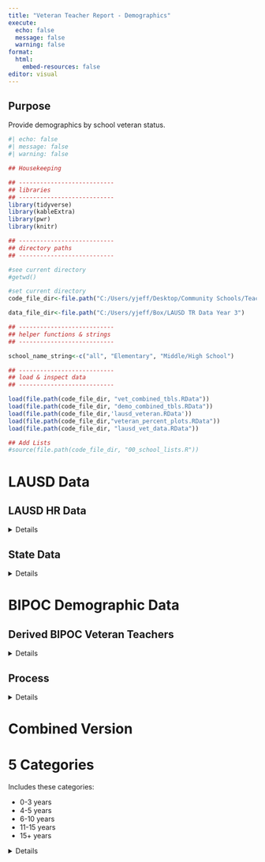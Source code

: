 ```yaml
---
title: "Veteran Teacher Report - Demographics"
execute:
  echo: false
  message: false
  warning: false
format: 
  html:
    embed-resources: false
editor: visual
---
```


## Purpose

Provide demographics by school veteran status.

```r
#| echo: false
#| message: false
#| warning: false

## Housekeeping

## ---------------------------
## libraries
## ---------------------------
library(tidyverse)
library(kableExtra)
library(pwr)
library(knitr)

## ---------------------------
## directory paths
## ---------------------------

#see current directory
#getwd()

#set current directory
code_file_dir<-file.path("C:/Users/yjeff/Desktop/Community Schools/Teacher Retention Data","Analyses", "cs_teach_rent2","y3_data")

data_file_dir<-file.path("C:/Users/yjeff/Box/LAUSD TR Data Year 3")

## ---------------------------
## helper functions & strings
## ---------------------------

school_name_string<-c("all", "Elementary", "Middle/High School")

## ---------------------------
## load & inspect data
## ---------------------------

load(file.path(code_file_dir, "vet_combined_tbls.RData"))
load(file.path(code_file_dir, "demo_combined_tbls.RData"))
load(file.path(code_file_dir,'lausd_veteran.RData'))
load(file.path(code_file_dir,"veteran_percent_plots.RData"))
load(file.path(code_file_dir, "lausd_vet_data.RData"))

## Add Lists
#source(file.path(code_file_dir, "00_school_lists.R"))

```

# LAUSD Data

## LAUSD HR Data

<details>

```r

gxs<-lapply(1:1, function(x){
  
  knit_child(
    '_lausd_data - child.Rmd', envir = environment(), quiet = TRUE
    
  )
})

cat(unlist(gxs), sep = '\n')

```

</details>

## State Data

<details>

::: panel-tabset
#### Count

```r
veteran_status_wide_list[["count"]] %>% kable()
```

#### Percent

```r
veteran_status_wide_list[["percent"]] %>% kable()
```
:::

</details>

</details>

# BIPOC Demographic Data

## Derived BIPOC Veteran Teachers

<details>

::: panel-tabset
#### 2020-2021

```r
perc_tbl_bipoc[["2020_21"]] %>% kable()
```

In **2020-2021:**

Among **Elementary Teachers:**

-   `r perc_tbl_bipoc[["2020_21"]][1,11]`% are **BIPOC & have 10+ years of teaching experience**, `r perc_tbl_bipoc[["2020_21"]][1,12]`% are **BIPOC**

Among **Secondary Teachers:**

-   `r perc_tbl_bipoc[["2020_21"]][2,11]`% are **BIPOC & have 10+ years of teaching experience**, `r perc_tbl_bipoc[["2020_21"]][2,12]`% are **BIPOC**

Among **Special Education Teachers:**

-   `r perc_tbl_bipoc[["2020_21"]][3,11]`% are **BIPOC & have 10+ years of teaching experience**, `r perc_tbl_bipoc[["2020_21"]][3,12]`% are **BIPOC**

Among **Teachers Overall:**

-   `r perc_tbl_bipoc[["2020_21"]][4,11]`% are **BIPOC & have 10+ years of teaching experience**, `r perc_tbl_bipoc[["2020_21"]][4,12]`% are **BIPOC**

#### 2021-2022

```r
perc_tbl_bipoc[["2021_22"]] %>% kable()

```

In **2021-2022:**

Among **Elementary Teachers:**

-   `r perc_tbl_bipoc[["2021_22"]][1,11]`% are **BIPOC & have 10+ years of teaching experience**, `r perc_tbl_bipoc[["2021_22"]][1,12]`% are **BIPOC**

Among **Secondary Teachers:**

-   `r perc_tbl_bipoc[["2021_22"]][2,11]`% are **BIPOC & have 10+ years of teaching experience**, `r perc_tbl_bipoc[["2021_22"]][2,12]`% are **BIPOC**

Among **Special Education Teachers:**

-   `r perc_tbl_bipoc[["2021_22"]][3,11]`% are **BIPOC & have 10+ years of teaching experience**, `r perc_tbl_bipoc[["2021_22"]][3,12]`% are **BIPOC**

Among **Teachers Overall:**

-   `r perc_tbl_bipoc[["2021_22"]][4,11]`% are **BIPOC & have 10+ years of teaching experience**, `r perc_tbl_bipoc[["2021_22"]][4,12]`% are **BIPOC**

#### 2022-2023

```r
perc_tbl_bipoc[["2022_23"]] %>% kable()
```

In **2022-2023:**

Among **Elementary Teachers:**

-   `r perc_tbl_bipoc[["2022_23"]][1,11]`% are **BIPOC & have 10+ years of teaching experience**, `r perc_tbl_bipoc[["2022_23"]][1,12]`% are **BIPOC**

Among **Secondary Teachers:**

-   `r perc_tbl_bipoc[["2022_23"]][2,11]`% are **BIPOC & have 10+ years of teaching experience**, `r perc_tbl_bipoc[["2022_23"]][2,12]`% are **BIPOC**

Among **Special Education Teachers:**

-   `r perc_tbl_bipoc[["2022_23"]][3,11]`% are **BIPOC & have 10+ years of teaching experience**, `r perc_tbl_bipoc[["2022_23"]][3,12]`% are **BIPOC**

Among **Teachers Overall:**

-   `r perc_tbl_bipoc[["2022_23"]][4,11]`% are **BIPOC & have 10+ years of teaching experience**, `r perc_tbl_bipoc[["2022_23"]][4,12]`% are **BIPOC**

#### 2023-2024

```r
perc_tbl_bipoc[["2023_24"]] %>% kable()
```

In **2023-2024:**

Among **Elementary Teachers:**

-   `r perc_tbl_bipoc[["2023_24"]][1,11]`% are **BIPOC & have 10+ years of teaching experience**, `r perc_tbl_bipoc[["2023_24"]][1,12]`% are **BIPOC**

Among **Secondary Teachers:**

-   `r perc_tbl_bipoc[["2023_24"]][2,11]`% are **BIPOC & have 10+ years of teaching experience**, `r perc_tbl_bipoc[["2023_24"]][2,12]`% are **BIPOC**

Among **Special Education Teachers:**

-   `r perc_tbl_bipoc[["2023_24"]][3,11]`% are **BIPOC & have 10+ years of teaching experience**, `r perc_tbl_bipoc[["2023_24"]][3,12]`% are **BIPOC**

Among **Teachers Overall:**

-   `r perc_tbl_bipoc[["2023_24"]][4,11]`% are **BIPOC & have 10+ years of teaching experience**, `r perc_tbl_bipoc[["2023_24"]][4,12]`% are **BIPOC**

#### 2024-2025

```r
perc_tbl_bipoc[["2024_25"]] %>% kable()
```

In **2024-2025:**

Among **Elementary Teachers:**

-   `r perc_tbl_bipoc[["2024_25"]][1,11]`% are **BIPOC & have 10+ years of teaching experience**, `r perc_tbl_bipoc[["2024_25"]][1,12]`% are **BIPOC**

Among **Secondary Teachers:**

-   `r perc_tbl_bipoc[["2024_25"]][2,11]`% are **BIPOC & have 10+ years of teaching experience**, `r perc_tbl_bipoc[["2024_25"]][2,12]`% are **BIPOC**

Among **Special Education Teachers:**

-   `r perc_tbl_bipoc[["2024_25"]][3,11]`% are **BIPOC & have 10+ years of teaching experience**, `r perc_tbl_bipoc[["2024_25"]][3,12]`% are **BIPOC**

Among **Teachers Overall:**

-   `r perc_tbl_bipoc[["2024_25"]][4,11]`% are **BIPOC & have 10+ years of teaching experience**, `r perc_tbl_bipoc[["2024_25"]][4,12]`% are **BIPOC**
:::

</details>

## Process

<details>

### Formulas

<details>

We used the following formulas to calculate the BIPOC values:

**Calculate the Number of BIPOC Veteran Teachers** $$ 
\text{(Total Number of Veteran Teachers)} \times \text{(Proportion BIPOC)}
$$ $$
= \text{Number of BIPOC Veteran Teachers} 
$$

For example, below is a more precise formula to calculate the **number of BIPOC teachers with 10+ years of experience**.

$$ 
\begin{aligned}
\text{(Total Number of Teachers with over 10+ years of experience)} 
\times \text{(Proportion BIPOC)} \\ 
= \text{Number of BIPOC Teachers with over 10 years of experience} 
\end{aligned}
$$

**Calculate Percent BIPOC Veteran Teachers**

$$
\frac{\text {Number of BIPOC Veteran Teachers}} {\text {Number of All Teachers}} = 
\text{Percent of BIPOC Veteran Teachers}
$$

</details>

### Number of BIPOC Teachers by Veteran Status

To determine the number of BIPOC teachers by veteran status, we first determined the percentage of BIPOC teachers in the sample (see tables below).

::: panel-tabset
#### 2020-2021

```r
bipoc_calculated_lausd_data[["2020_21"]] %>% kable()
```

#### 2021-2022

```r
bipoc_calculated_lausd_data[["2021_22"]] %>% kable()
```

#### 2022-2023

```r
bipoc_calculated_lausd_data[["2022_23"]] %>% kable()
```

#### 2023-2024

```r
bipoc_calculated_lausd_data[["2023_24"]] %>% kable()
```

#### 2024-2025

```r
bipoc_calculated_lausd_data[["2024_25"]] %>% kable()
```
:::

Using the first formula, we then calculated the number of BIPOC teachers by veteran status.

::: panel-tabset
#### 2020-2021

```r
bipoc_count_tbl[["tv_2020_21"]] %>% kable()
```

#### 2021-2022

```r
bipoc_count_tbl[["tv_2021_22"]] %>% kable()
```

#### 2022-2023

```r
bipoc_count_tbl[["tv_2022_23"]]%>% kable()
```

#### 2023-2024

```r
bipoc_count_tbl[["tv_2023_24"]]%>% kable()
```

#### 2024-2025

```r
bipoc_count_tbl[["tv_2024_25"]]%>% kable()
```
:::

With this table, we then use the second formula to determine the percentage of BIPOC veteran teachers (see **Derived BIPOC Veteran Teachers** section).

</details>

</details>

# Combined Version

# 5 Categories

Includes these categories:

-   0-3 years
-   4-5 years
-   6-10 years
-   11-15 years
-   15+ years

<details>

## All Teachers

<details>

```r
school_type_string<-names(vet_combined_tbls[["version1"]][["overall"]][["cs"]])

gxs<-lapply(1:length(school_type_string), function(x){
  
  school_type <- school_type_string[[x]]
  school_name <- school_name_string[[x]]
  
  count_tbl<-vet_combined_tbls[["version1"]][["overall"]][["cs"]][[school_type]][["teachers"]][["all"]][["count"]]
  
  percent_tbl<-vet_combined_tbls[["version1"]][["overall"]][["cs"]][[school_type]][["teachers"]][["all"]][["percent"]]

  graphs<-plots[["version1"]][[school_type]][["teachers"]][["all"]]
  
  knit_child(
    '_11.1_veteran_demographics - child.Rmd', envir = environment(), quiet = TRUE
    
  )
})

cat(unlist(gxs), sep = '\n')

```

## Teachers of color

<details>

```r
school_type_string<-names(vet_combined_tbls[["version1"]][["overall"]][["cs"]])

gxs<-lapply(1:length(school_type_string), function(x){
  
  school_type <- school_type_string[[x]]
  school_name <- school_name_string[[x]]
  
  count_tbl<-vet_combined_tbls[["version1"]][["overall"]][["cs"]][[school_type]][["teachers"]][["color"]][["count"]]
  
  percent_tbl<-vet_combined_tbls[["version1"]][["overall"]][["cs"]][[school_type]][["teachers"]][["color"]][["percent"]]

  graphs<-plots[["version1"]][[school_type]][["teachers"]][["color"]]
  
  knit_child(
    '_11.1_veteran_demographics - child.Rmd', envir = environment(), quiet = TRUE
    
  )
})

cat(unlist(gxs), sep = '\n')

```

</details>

</details>

# 2 Categories

Includes these categories:

-   0-5 years
-   5+ years

<details>

## All Teachers

<details>

```r
school_type_string<-names(vet_combined_tbls[["version1"]][["overall"]][["cs"]])

gxs<-lapply(1:length(school_type_string), function(x){
  
  school_type <- school_type_string[[x]]
  school_name <- school_name_string[[x]]
  
  count_tbl<-vet_combined_tbls[["version2"]][["overall"]][["cs"]][[school_type]][["teachers"]][["all"]][["count"]]
  
  percent_tbl<-vet_combined_tbls[["version2"]][["overall"]][["cs"]][[school_type]][["teachers"]][["all"]][["percent"]]

  graphs<-plots[["version2"]][[school_type]][["teachers"]][["all"]]
  
  knit_child(
    '_11.2_veteran_demographics - child.Rmd', envir = environment(), quiet = TRUE
    
  )
})

cat(unlist(gxs), sep = '\n')

```

## Teachers of Color

<details>

```r
school_type_string<-names(vet_combined_tbls[["version1"]][["overall"]][["cs"]])

gxs<-lapply(1:length(school_type_string), function(x){
  
  school_type <- school_type_string[[x]]
  school_name <- school_name_string[[x]]
  
  count_tbl<-vet_combined_tbls[["version2"]][["overall"]][["cs"]][[school_type]][["teachers"]][["color"]][["count"]]
  
  percent_tbl<-vet_combined_tbls[["version2"]][["overall"]][["cs"]][[school_type]][["teachers"]][["color"]][["percent"]]

  graphs<-plots[["version2"]][[school_type]][["teachers"]][["color"]]
  
  knit_child(
    '_11.2_veteran_demographics - child.Rmd', envir = environment(), quiet = TRUE
    
  )
})

cat(unlist(gxs), sep = '\n')

```

</details>

</details>

# 3 Categories (Version 1)

NOTE: Teachers include In-Classroom & Out-of-Classroom Teachers

Includes these categories:

-   0-3 years
-   4-10 years
-   10+ years

<details>

## All Teachers

<details>

```r
school_type_string<-names(vet_combined_tbls[["version3"]][["overall"]][["cs"]])

gxs<-lapply(1:length(school_type_string), function(x){
  
  school_type <- school_type_string[[x]]
  school_name <- school_name_string[[x]]
  
  count_tbl<-vet_combined_tbls[["version3"]][["overall"]][["cs"]][[school_type]][["teachers"]][["all"]][["count"]]
  
  percent_tbl<-vet_combined_tbls[["version3"]][["overall"]][["cs"]][[school_type]][["teachers"]][["all"]][["percent"]]

  graphs<-plots[["version3"]][[school_type]][["teachers"]][["all"]]
  
  knit_child(
    '_11.3_veteran_demographics - child.Rmd', envir = environment(), quiet = TRUE
    
  )
})

cat(unlist(gxs), sep = '\n')

```

## Teachers of Color

<details>

```r
school_type_string<-names(vet_combined_tbls[["version1"]][["overall"]][["cs"]])

gxs<-lapply(1:length(school_type_string), function(x){
  
  school_type <- school_type_string[[x]]
  school_name <- school_name_string[[x]]
  
  count_tbl<-vet_combined_tbls[["version3"]][["overall"]][["cs"]][[school_type]][["teachers"]][["color"]][["count"]]
  
  percent_tbl<-vet_combined_tbls[["version3"]][["overall"]][["cs"]][[school_type]][["teachers"]][["color"]][["percent"]]

  graphs<-plots[["version3"]][[school_type]][["teachers"]][["color"]]
  
  knit_child(
    '_11.3_veteran_demographics - child.Rmd', envir = environment(), quiet = TRUE
    
  )
})

cat(unlist(gxs), sep = '\n')

```

</details>

</details>

# 3 Categories (Version 2)

NOTE: Only includes In-Classroom Teachers

Includes these categories:

-   0-3 years
-   4-10 years
-   10+ years

<details>

## All Teachers

<details>

```r
school_type_string<-names(vet_combined_tbls[["version4"]][["overall"]][["cs"]])

gxs<-lapply(1:length(school_type_string), function(x){
  
  school_type <- school_type_string[[x]]
  school_name <- school_name_string[[x]]
  
  count_tbl<-vet_combined_tbls[["version4"]][["overall"]][["cs"]][[school_type]][["teachers"]][["all"]][["count"]]
  
  percent_tbl<-vet_combined_tbls[["version4"]][["overall"]][["cs"]][[school_type]][["teachers"]][["all"]][["percent"]]

  graphs<-plots[["version4"]][[school_type]][["teachers"]][["all"]]
  
  knit_child(
    '_11.3_veteran_demographics - child.Rmd', envir = environment(), quiet = TRUE
    
  )
})

cat(unlist(gxs), sep = '\n')

```

## Teachers of Color

<details>

```r
school_type_string<-names(vet_combined_tbls[["version4"]][["overall"]][["cs"]])

gxs<-lapply(1:length(school_type_string), function(x){
  
  school_type <- school_type_string[[x]]
  school_name <- school_name_string[[x]]
  
  count_tbl<-vet_combined_tbls[["version4"]][["overall"]][["cs"]][[school_type]][["teachers"]][["color"]][["count"]]
  
  percent_tbl<-vet_combined_tbls[["version4"]][["overall"]][["cs"]][[school_type]][["teachers"]][["color"]][["percent"]]

  graphs<-plots[["version4"]][[school_type]][["teachers"]][["color"]]
  
  knit_child(
    '_11.3_veteran_demographics - child.Rmd', envir = environment(), quiet = TRUE
    
  )
})

cat(unlist(gxs), sep = '\n')

```

</details>

</details>

# Demographics - Percentage of Teachers of Color

<details>

```r
school_type_string<-names(demo_combined_tbls[["overall"]][["cs"]])

gxs<-lapply(1:length(school_type_string), function(x){
  
  school_type <- school_type_string[[x]]
  school_name <- school_name_string[[x]]
  
  count_tbl<-demo_combined_tbls[["overall"]][["cs"]][[school_type]][["teachers"]][["all"]][["count"]]
  
  percent_tbl<-demo_combined_tbls[["overall"]][["cs"]][[school_type]][["teachers"]][["all"]][["percent"]]

  graphs<-plots_demo[[school_type]][["teachers"]][["all"]]
  
  knit_child(
    '_11.3_veteran_demographics - child.Rmd', envir = environment(), quiet = TRUE
    
  )
})

cat(unlist(gxs), sep = '\n')

```

</details>
